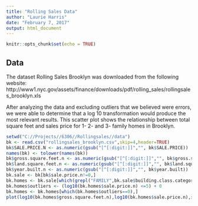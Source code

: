```yaml
---
title: "Rolling Sales Data"
author: "Laurie Harris"
date: "February 7, 2017"
output: html_document
---
```


```r
knitr::opts_chunk$set(echo = TRUE)
```

## Data

The dataset Rolling Sales Brooklyn was downloaded from the following website:
http://www1.nyc.gov/assets/finance/downloads/pdf/rolling_sales/rollingsales_brooklyn.xls

After analyzing the data and excluding outliers that we believed were errors, we were able to determine that a log 10 transformation would produce the most relevant results.  This scatter plot shows the relationship between total square feet and sales price for 1- 2- and 3- family homes in Brooklyn.


```r
setwd("C://Projects//6306//Rollingsales//data")
bk <- read.csv("rollingsales_brooklyn.csv",skip=4,header=TRUE)
bk$SALE.PRICE.N <- as.numeric(gsub("[^[:digit:]]","", bk$SALE.PRICE))
names(bk) <- tolower(names(bk))
bk$gross.square.feet.n <- as.numeric(gsub("[^[:digit:]]","", bk$gross.square.feet))
bk$land.square.feet.n <- as.numeric(gsub("[^[:digit:]]","", bk$land.square.feet))
bk$year.built.n <- as.numeric(gsub("[^[:digit:]]","", bk$year.built))
bk.sale <- bk[bk$sale.price.n!=0,]
bk.homes <- bk.sale[which(grepl("FAMILY",bk.sale$building.class.category)),]
bk.homes$outliers <- (log10(bk.homes$sale.price.n) <=5) + 0
bk.homes <- bk.homes[which(bk.homes$outliers==0),]
plot(log10(bk.homes$gross.square.feet.n),log10(bk.homes$sale.price.n),xlab = "Square Feet", ylab = "Sales Price")

```

